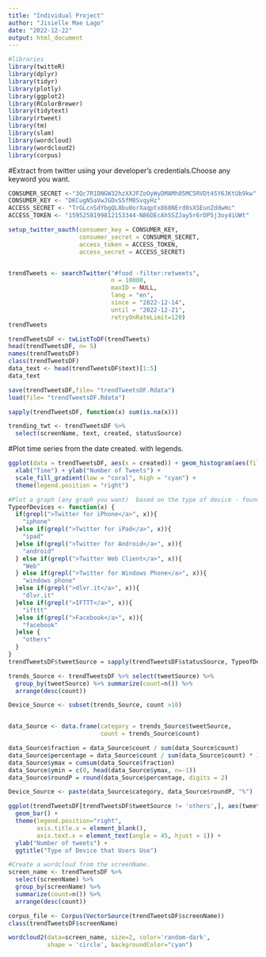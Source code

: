 ```yaml
---
title: "Individual Project"
author: "Jisielle Mae Lago"
date: "2022-12-22"
output: html_document
---
```


```r

#libraries
library(twitteR)
library(dplyr)
library(tidyr)
library(plotly)
library(ggplot2)
library(RColorBrewer)
library(tidytext)
library(rtweet)
library(tm)
library(slam)
library(wordcloud)
library(wordcloud2)
library(corpus)
```

#Extract from twitter using your developer's credentials.Choose any keyword you want.

```r
CONSUMER_SECRET <-"3Qc7R1DNGW32hzXXJFZoOyWyDMAMh05MC5RVDt4SY6JKtUb9kw"
CONSUMER_KEY <- "DKCugN5aVwJGDxS5fM8SvqyHz"
ACCESS_SECRET <- "TrGLcnSdYbgQL8bu0orXaqptx868NErd0sXSEunZddwHc"
ACCESS_TOKEN <- "1595258199812153344-N86DEcAhSSZJay5r6rDP5j3oy4iUWt"

setup_twitter_oauth(consumer_key = CONSUMER_KEY,
                    consumer_secret = CONSUMER_SECRET,
                    access_token = ACCESS_TOKEN,
                    access_secret = ACCESS_SECRET)


trendTweets <- searchTwitter("#food -filter:retweets",
                             n = 10000,
                             maxID = NULL,
                             lang = "en",
                             since = "2022-12-14",
                             until = "2022-12-21",
                             retryOnRateLimit=120)
trendTweets

```

```r
trendTweetsDF <- twListToDF(trendTweets)
head(trendTweetsDF, n= 5)
names(trendTweetsDF)
class(trendTweetsDF)
data_text <- head(trendTweetsDF$text)[1:5]
data_text

save(trendTweetsDF,file= "trendTweetsDF.Rdata")
load(file= "trendTweetsDF.Rdata")

sapply(trendTweetsDF, function(x) sum(is.na(x)))

trending_twt <- trendTweetsDF %>% 
  select(screenName, text, created, statusSource)

```


#Plot time series from the date created. with legends.   

```r
ggplot(data = trendTweetsDF, aes(x = created)) + geom_histogram(aes(fill = ..count..)) +
  xlab("Time") + ylab("Number of Tweets") +
  scale_fill_gradient(low = "coral", high = "cyan") +
  theme(legend.position = "right")

#Plot a graph (any graph you want)  based on the type of device - found in Source - that the user use. Include the legends.
TypeofDevices <- function(x) {
  if(grepl(">Twitter for iPhone</a>", x)){
    "iphone"
  }else if(grepl(">Twitter for iPad</a>", x)){
    "ipad"
  }else if(grepl(">Twitter for Android</a>", x)){
    "android"
  } else if(grepl(">Twitter Web Client</a>", x)){
    "Web"
  } else if(grepl(">Twitter for Windows Phone</a>", x)){
    "windows phone"
  }else if(grepl(">dlvr.it</a>", x)){
    "dlvr.it"
  }else if(grepl(">IFTTT</a>", x)){
    "ifttt"
  }else if(grepl(">Facebook</a>", x)){  
    "facebook"
  }else {
    "others"
  }
}
trendTweetsDF$tweetSource = sapply(trendTweetsDF$statusSource, TypeofDevices)

trends_Source <- trendTweetsDF %>% select(tweetSource) %>%
  group_by(tweetSource) %>% summarize(count=n()) %>%
  arrange(desc(count)) 

Device_Source <- subset(trends_Source, count >10)


data_Source <- data.frame(category = trends_Source$tweetSource,
                          count = trends_Source$count)

data_Source$fraction = data_Source$count / sum(data_Source$count)
data_Source$percentage = data_Source$count / sum(data_Source$count) * 100
data_Source$ymax = cumsum(data_Source$fraction)
data_Source$ymin = c(0, head(data_Source$ymax, n=-1))
data_Source$roundP = round(data_Source$percentage, digits = 2)

Device_Source <- paste(data_Source$category, data_Source$roundP, "%")

ggplot(trendTweetsDF[trendTweetsDF$tweetSource != 'others',], aes(tweetSource, fill = tweetSource)) +
  geom_bar() +
  theme(legend.position="right",
        axis.title.x = element_blank(),
        axis.text.x = element_text(angle = 45, hjust = 1)) +
  ylab("Number of tweets") +
  ggtitle("Type of Device that Users Use")

```


```r
#Create a wordcloud from the screenName.
screen_name <- trendTweetsDF %>%
  select(screenName) %>%
  group_by(screenName) %>%
  summarize(count=n()) %>%
  arrange(desc(count)) 

corpus_file <- Corpus(VectorSource(trendTweetsDF$screenName))  
class(trendTweetsDF$screenName)

wordcloud2(data=screen_name, size=2, color='random-dark',
           shape = 'circle', backgroundColor="cyan")






```


